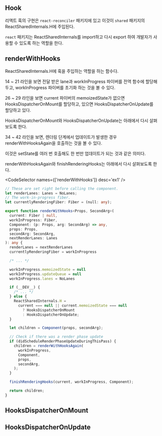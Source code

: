 
## Hook

리액트 훅의 구현은 `react-reconciler` 패키지에 있고 이것이 `shared` 패키지의 ReactSharedInternals.H에 주입된다.

`react` 패키지는 ReactSharedInternals를 import하고 다시 export 하여 개발자가 사용할 수 있도록 하는 역할을 한다.

## renderWithHooks

ReactSharedInternals.H에 훅을 주입하는 역할을 하는 함수다.

14 ~ 21 라인을 보면 전달 받은 lane과 workInProgress 파이버를 전역 함수에 할당해두고, workInProgress 파이버를 초기화 하는 것을 볼 수 있다.

26 ~ 29 라인을 보면 current 파이버의 memoizedState가 없으면 HooksDispatcherOnMount를 할당하고, 있으면 HooksDispatcherOnUpdate를 할당하고 있다.

HooksDispatcherOnMount와 HooksDispatcherOnUpdate는 아래에서 다시 살펴보도록 한다.

34 ~ 42 라인을 보면, 렌더링 단계에서 업데이트가 발생한 경우 renderWithHooksAgain을 호출하는 것을 볼 수 있다.

이것은 setState를 여러 번 호출해도 한 번만 업데이트가 되는 것과 같은 의미다.

renderWithHooksAgain와 finishRenderingHooks는 아래에서 다시 살펴보도록 한다.

<CodeSelector names={['renderWithHooks']} desc='ex1' />

```ts showLineNumbers {1-4, 14-15, 19-21, 26-29, 34-42, 44}
// These are set right before calling the component.
let renderLanes: Lanes = NoLanes;
// The work-in-progress fiber.
let currentlyRenderingFiber: Fiber = (null: any);

export function renderWithHooks<Props, SecondArg>(
  current: Fiber | null,
  workInProgress: Fiber,
  Component: (p: Props, arg: SecondArg) => any,
  props: Props,
  secondArg: SecondArg,
  nextRenderLanes: Lanes
): any {
  renderLanes = nextRenderLanes
  currentlyRenderingFiber = workInProgress

  /* ... */

  workInProgress.memoizedState = null
  workInProgress.updateQueue = null
  workInProgress.lanes = NoLanes

  if (__DEV__) {
    /* ... */
  } else {
    ReactSharedInternals.H =
      current === null || current.memoizedState === null
        ? HooksDispatcherOnMount
        : HooksDispatcherOnUpdate;
  }

  let children = Component(props, secondArg);

  // Check if there was a render phase update
  if (didScheduleRenderPhaseUpdateDuringThisPass) {
    children = renderWithHooksAgain(
      workInProgress,
      Component,
      props,
      secondArg,
    );
  }

  finishRenderingHooks(current, workInProgress, Component);

  return children;
}
```

## HooksDispatcherOnMount

## HooksDispatcherOnUpdate

